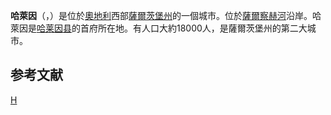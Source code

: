 {{noteTA
|G1=奥地利地名
}}
{{Infobox Austria municipality
|district=[[哈莱因县|哈莱因县]]
}}
'''哈萊因'''（{{lang-de|Hallein}}，{{IPA-de|ˈhalaɪ̯n|-|De-Hallein.ogg}}）是位於[[奧地利|奧地利]]西部[[薩爾茨堡州|薩爾茨堡州]]的一個城市。位於[[薩爾察赫河|薩爾察赫河]]沿岸。哈萊因是[[哈莱因县|哈莱因县]]的首府所在地。有人口大約18000人，是薩爾茨堡州的第二大城市。

== 参考文献 ==
{{Reflist}}

{{commons|Hallein}}
{{Authority control}}
[[Category:萨尔茨堡州城市|H]]